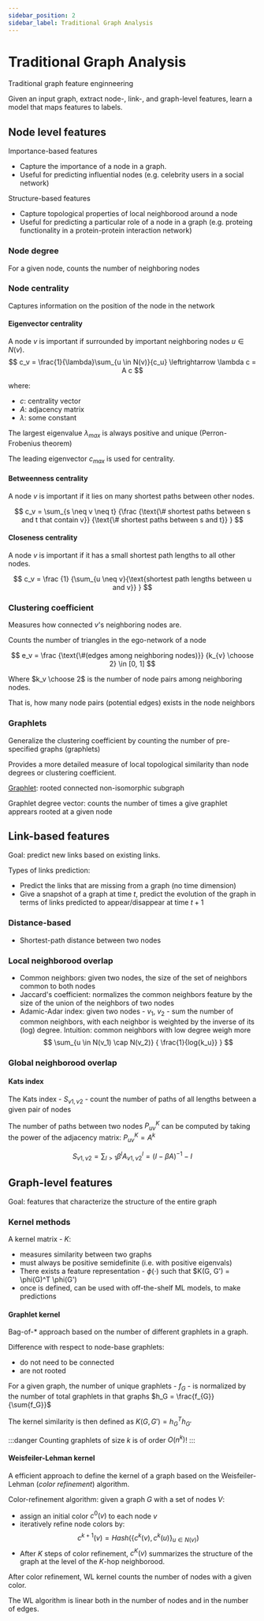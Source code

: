 ```yaml
---
sidebar_position: 2
sidebar_label: Traditional Graph Analysis
---
```


# Traditional Graph Analysis

Traditional graph feature enginneering

Given an input graph, extract node-, link-, and graph-level features, learn a model that maps features to labels.

## Node level features

Importance-based features
- Capture the importance of a node in a graph.
- Useful for predicting influential nodes (e.g. celebrity users in a social network)

Structure-based features
- Capture topological properties of local neighborood around a node
- Useful for predicting a particular role of a node in a graph (e.g. proteing functionality in a protein-protein interaction network)

### Node degree

For a given node, counts the number of neighboring nodes 

### Node centrality

Captures information on the position of the node in the network

#### Eigenvector centrality

A node $v$ is important if surrounded by important
neighboring nodes $u \in N(v)$.
$$
c_v = \frac{1}{\lambda}\sum_{u \in N(v)}{c_u}
\leftrightarrow
\lambda c = A c
$$

where:
- $c$: centrality vector
- $A$: adjacency matrix
- $\lambda$: some constant

The largest eigenvalue $\lambda_{max}$ is always positive and unique
(Perron-Frobenius theorem)

The leading eigenvector $c_{max}$ is used for centrality.

#### Betweenness centrality

A node $v$ is important if it lies on many shortest paths between other nodes.

$$
c_v = \sum_{s \neq v \neq t}
{\frac
  {\text{\# shortest paths between s and t that contain v}}
  {\text{\# shortest paths between s and t}}
}
$$

#### Closeness centrality

A node $v$ is important if it has a small shortest path lengths to all other nodes.

$$
c_v = \frac
  {1}
  {\sum_{u \neq v}{\text{shortest path lengths between u and v}} }
$$

### Clustering coefficient

Measures how connected $v$'s neighboring nodes are.

Counts the number of triangles in the ego-network of a node

$$
e_v = \frac
  {\text{\#(edges among neighboring nodes)}}
  {k_{v} \choose 2}
  \in [0, 1]
$$

Where $k_v \choose 2$ is the number of node pairs among neighboring nodes. 

That is, how many node pairs (potential edges) exists in the node neighbors

### Graphlets

Generalize the clustering coefficient by counting the number of pre-specified graphs (graphlets)

Provides a more detailed measure of local topological similarity than node degrees or clustering coefficient.

[Graphlet](https://www.researchgate.net/publication/230827174/figure/fig2/AS:300409710235649@1448634664356/All-2-to-5-node-graphlets-They-contain-73-topologically-unique-node-orbits-In-a.png): rooted connected non-isomorphic subgraph

Graphlet degree vector: counts the number of times a give graphlet apprears rooted at a given node

## Link-based features

Goal: predict new links based on existing links.

Types of links prediction:
- Predict the links that are missing from a graph (no time dimension)
- Give a snapshot of a graph at time $t$, predict the evolution of the graph in terms of links predicted to appear/disappear at time $t+1$

### Distance-based

- Shortest-path distance between two nodes

### Local neighborood overlap

- Common neighbors: given two nodes, the size of the set of neighbors common to both nodes
- Jaccard's coefficient: normalizes the common neighbors feature by the size of the union of the neighbors of two nodes
- Adamic-Adar index: given two nodes - $v_1$, $v_2$ - sum the number of common neighbors, with each neighbor is weighted by the inverse of its (log) degree. Intuition: common neighbors with low degree weigh more
$$
\sum_{u \in N(v_1) \cap N(v_2)}
{
  \frac{1}{log{k_u}}
}
$$

### Global neighborood overlap

#### Kats index

The Kats index - $S_{v1, v2}$ - count the number of paths of all lengths between a given pair of nodes

The number of paths between two nodes $P_{uv}^{K}$ can be computed by taking the power of the adjacency matrix: $P_{uv}^{K} = A^{k}$

$$
S_{v1, v2} = 
\sum_{l>1}{\beta^l A^{l}_{v1,v2}} = 
(I - \beta A)^{-1} - I
$$

## Graph-level features

Goal: features that characterize the structure of the entire graph

### Kernel methods

A kernel matrix - $K$:
- measures similarity between two graphs
- must always be positive semidefinite (i.e. with positive eigenvals)
- There exists a feature representation - $\phi(\cdot)$ such that $K(G, G') = \phi(G)^T \phi(G')
- once is defined, can be used with off-the-shelf ML models, to make predictions

#### Graphlet kernel

Bag-of-* approach based on the number of different graphlets in a graph.

Difference with respect to node-base graphlets:
- do not need to be connected
- are not rooted

For a given graph, the number of unique graphlets - $f_G$ - is normalized by the number of total graphlets in that graphs $h_G = \frac{f_{G}}{\sum{f_G}}$

The kernel similarity is then defined as $K(G, G') = h_G^T h_{G'}$

:::danger
Counting graphlets of size $k$ is of order $O(n^k)$!
:::

#### Weisfeiler-Lehman kernel

A efficient approach to define the kernel of a graph based on the Weisfeiler-Lehman (*color refinement*) algorithm.

Color-refinement algorithm: given a graph $G$ with a set of nodes $V$:
- assign an initial color $c^{0}(v)$ to each node $v$
- iteratively refine node colors by:
$$
c^{k+1}(v) = Hash \left( 
  \{ c^k(v), c^k(u)\}_{u \in N(v)}
\right)
$$
- After $K$ steps of color refinement, $c^K(v)$ summarizes the structure of the graph at the level of the $K$-hop neighborood.

After color refinement, WL kernel counts the number of nodes with a given color.

The WL algorithm is linear both in the number of nodes and in the number of edges.
 

